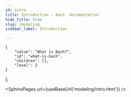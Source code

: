 ```yaml
---
id: intro
title: Introduction — Bach  documentation
hide_title: true
slug: /modeling
sidebar_label: Introduction

---
```

<head>
    <meta name="description" content="Bach is Objectiv’s data modeling library. With Bach, you can compose models with familiar Pandas-like dataframe operations in your notebook. It uses a SQL abstraction layer that enables models to run on the full dataset, and you can output models to SQL with a single command. It includes a set of operations that enable effective feature creation for datasets that embrace the open taxonomy of analytics. We’ve set up a online   with Objective Analytics data for you to play around, to demonstrate w" />
    <meta property="og:description" content="Bach is Objectiv’s data modeling library. With Bach, you can compose models with familiar Pandas-like dataframe operations in your notebook. It uses a SQL abstraction layer that enables models to run on the full dataset, and you can output models to SQL with a single command. It includes a set of operations that enable effective feature creation for datasets that embrace the open taxonomy of analytics. We’ve set up a online   with Objective Analytics data for you to play around, to demonstrate w" />
</head>

    {
        "value": "What is Bach?",
        "id": "what-is-bach",
        "children": [],
        "level": 2
    }
];




<SphinxPages url={useBaseUrl('modeling/intro.html')} />
